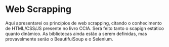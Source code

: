 # Web Scrapping

Aqui apresentarei os princípios de web scrapping, citando o conhecimento de HTML/CSS/JS presente no livro CCIA. Será feito tanto o scapign estático quanto dinâmico. As bibliotecas ainda estão a serem definidas, mas provavelmente serão o BeautifulSoup e o Selenium.
